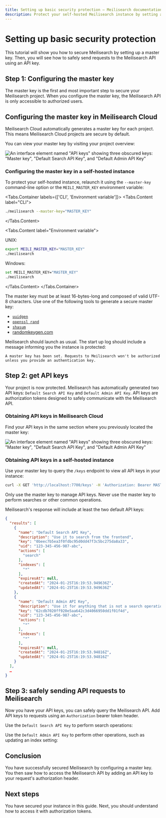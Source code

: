 ```yaml
---
title: Setting up basic security protection — Meilisearch documentation
description: Protect your self-hosted Meilisearch instance by setting a master key
---
```


# Setting up basic security protection

This tutorial will show you how to secure Meilisearch by setting up a master key. Then, you will see how to safely send requests to the Meilisearch API using an API key.

## Step 1: Configuring the master key

The master key is the first and most important step to secure your Meilisearch project. When you configure the master key, the Meilisearch API is only accessible to authorized users.

## Configuring the master key in Meilisearch Cloud 

Meilisearch Cloud automatically generates a master key for each project. This means Meilisearch Cloud projects are secure by default.

You can view your master key by visiting your project overview:

![An interface element named "API keys" showing three obscured keys: "Master key", "Default Search API Key", and "Default Admin API Key"](https://raw.githubusercontent.com/meilisearch/documentation/main/assets/images/security/01-master-api-keys.png)

### Configuring the master key in a self-hosted instance

To protect your self-hosted instance, relaunch it using the `--master-key` command-line option or the `MEILI_MASTER_KEY` environment variable:

<Tabs.Container labels={['CLI', 'Environment variable']}>
<Tabs.Content label="CLI">

```sh
./meilisearch --master-key="MASTER_KEY"
```

</Tabs.Content>

<Tabs.Content label="Environment variable">

UNIX:

```sh
export MEILI_MASTER_KEY="MASTER_KEY"
./meilisearch
```

Windows:

```sh
set MEILI_MASTER_KEY="MASTER_KEY"
./meilisearch
```

</Tabs.Content>
</Tabs.Container>

<Capsule intent="tip" title="Tools for generating a master key">
The master key must be at least 16-bytes-long and composed of valid UTF-8 characters. Use one of the following tools to generate a secure master key:

- [`uuidgen`](https://www.digitalocean.com/community/tutorials/workflow-command-line-basics-generating-uuids)
- [`openssl rand`](https://www.openssl.org/docs/man1.0.2/man1/rand.html)
- [`shasum`](https://www.commandlinux.com/man-page/man1/shasum.1.html)
- [randomkeygen.com](https://randomkeygen.com/)
</Capsule>

Meilisearch should launch as usual. The start up log should include a message informing you the instance is protected:

```
A master key has been set. Requests to Meilisearch won't be authorized unless you provide an authentication key.
```

## Step 2: get API keys

Your project is now protected. Meilisearch has automatically generated two API keys: `Default Search API Key` and `Default Admin API Key`. API keys are authorization tokens designed to safely communicate with the Meilisearch API. 

### Obtaining API keys in Meilisearch Cloud 

Find your API keys in the same section where you previously located the master key:

![An interface element named "API keys" showing three obscured keys: "Master key", "Default Search API Key", and "Default Admin API Key"](https://raw.githubusercontent.com/meilisearch/documentation/main/assets/images/security/01-master-api-keys.png)

### Obtaining API keys in a self-hosted instance

Use your master key to query the `/keys` endpoint to view all API keys in your instance:

```sh
curl -X GET 'http://localhost:7700/keys' -H 'Authorization: Bearer MASTER_KEY'
```

<Capsule intent="danger" title="Do not use the master key for API requests">
Only use the master key to manage API keys. Never use the master key to perform searches or other common operations.
</Capsule>

Meilisearch's response will include at least the two default API keys:

```json
{
  "results": [
    {
      "name": "Default Search API Key",
      "description": "Use it to search from the frontend",
      "key": "0beec7b5ea3f0fdbc95d0dd47f3c5bc275da8a33",
      "uid": "123-345-456-987-abc",
      "actions": [
        "search"
      ],
      "indexes": [
        "*"
      ],
      "expiresAt": null,
      "createdAt": "2024-01-25T16:19:53.949636Z",
      "updatedAt": "2024-01-25T16:19:53.949636Z"
    },
    {
      "name": "Default Admin API Key",
      "description": "Use it for anything that is not a search operation. Caution! Do not expose it on a public frontend",
      "key": "62cdb7020ff920e5aa642c3d4066950dd1f01f4d",
      "uid": "123-345-456-987-abc",
      "actions": [
        "*"
      ],
      "indexes": [
        "*"
      ],
      "expiresAt": null,
      "createdAt": "2024-01-25T16:19:53.94816Z",
      "updatedAt": "2024-01-25T16:19:53.94816Z"
    }
  ],
  …
}
```

## Step 3: safely sending API requests to Meilisearch

Now you have your API keys, you can safely query the Meilisearch API. Add API keys to requests using an `Authorization` bearer token header. 

Use the `Default Search API Key` to perform search operations:

<CodeSamples id="security_guide_search_key_1" />

Use the `Default Admin API Key` to perform other operations, such as updating an index setting:

<CodeSamples id="security_guide_search_key_1" />

## Conclusion

You have successfully secured Meilisearch by configuring a master key. You then saw how to access the Meilisearch API by adding an API key to your request's authorization header.

## Next steps

You have secured your instance in this guide. Next, you should understand how to access it with authorization tokens.

